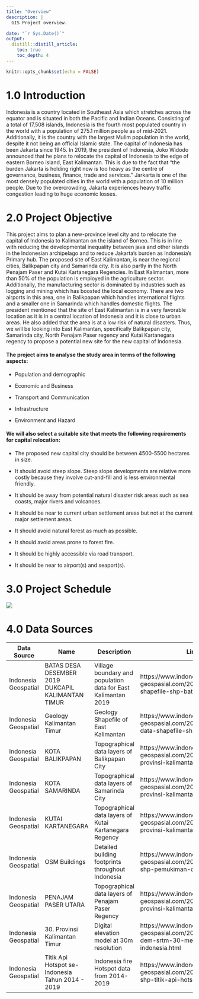 ```yaml
---
title: "Overview"
description: |
  GIS Project overview.

date: "`r Sys.Date()`"
output: 
  distill::distill_article:
    toc: true
    toc_depth: 4
---
```


```r
knitr::opts_chunk$set(echo = FALSE)
```

# 1.0	Introduction
Indonesia is a country located in Southeast Asia which stretches across the equator and is situated in both the Pacific and Indian Oceans. Consisting of a total of 17,508 islands, Indonesia is the fourth most populated country in the world with a population of 275.1 million people as of mid-2021. Additionally, it is the country with the largest Mulim population in the world, despite it not being an official Islamic state. The capital of Indonesia has been Jakarta since 1945. In 2019, the president of Indonesia, Joko Widodo announced that he plans to relocate the capital of Indonesia to the edge of eastern Borneo island, East Kalimantan. This is due to the fact that "the burden Jakarta is holding right now is too heavy as the centre of governance, business, finance, trade and services." Jarkarta is one of the most densely populated cities in the world with a population of 10 million people. Due to the overcrowding, Jakarta experiences heavy traffic congestion leading to huge economic losses. 


# 2.0 Project Objective

This project aims to plan a new-province level city and to relocate the capital of Indonesia to Kalimantan on the island of Borneo. This is in line with reducing the developmental inequality between java and other islands in the Indonesian archipelago and to reduce Jakarta's burden as Indonesia's Primary hub.
The proposed site of East Kalimantan, is near the regional cities, Balikpapan city and Samarinda city. It is also partly in the North Penajam Paser and Kutai Kartanegara Regencies. In East Kalimantan, more than 50% of the population is employed in the agriculture sector. Additionally, the manufacturing sector is dominated by industries such as logging and mining which has boosted the local economy. There are two airports in this area, one in Balikpapan which handles international flights and a smaller one in Samarinda which handles domestic flights. The president mentioned that the site of East Kalimantan is in a very favorable location as it is in a central location of Indonesia and it is close to urban areas. He also added that the area is at a low risk of natural disasters. Thus, we will be looking into East Kalimantan, specifically Balikpapan city, Samarinda city, North Penajam Paser regency and Kutai Kartanegara regency to propose a potential new site for the new capital of Indonesia. 


#### The project aims to analyse the study area in terms of the following aspects:

+ Population and demographic

+ Economic and Business

+ Transport and Communication

+ Infrastructure

+ Environment and Hazard


#### We will also select a suitable site that meets the following requirements for capital relocation:

+ The proposed new capital city should be between 4500-5500 hectares in size.
       
+ It should avoid steep slope. Steep slope developments are relative more costly because they involve cut-and-fill and is less environmental friendly.
      
+ It should be away from potential natural disaster risk areas such as sea coasts, major rivers and volcanoes.
      
+ It should be near to current urban settlement areas but not at the current major settlement areas.
       
+ It should avoid natural forest as much as possible.
      
+ It should avoid areas prone to forest fire.
       
+ It should be highly accessible via road transport.
       
+ It should be near to airport(s) and seaport(s).


# 3.0 Project Schedule

![](img/gantt1.jpg)

# 4.0 Data Sources
Data Source | Name | Description | Link
------------- | ------------- | ------------- | -------------
Indonesia Geospatial | BATAS DESA DESEMBER 2019 DUKCAPIL KALIMANTAN TIMUR | Village boundary and population data for East Kalimantan 2019 | https://www.indonesia-geospasial.com/2020/04/download-shapefile-shp-batas-desa.html
Indonesia Geospatial | Geology Kalimantan Timur | Geology Shapefile of East Kalimantan | https://www.indonesia-geospasial.com/2020/03/download-data-shapefile-shp-geologi-se.html 
Indonesia Geospatial |KOTA BALIKPAPAN | Topographical data layers of Balikpapan City | 	https://www.indonesia-geospasial.com/2020/01/shp-rbi-provinsi-kalimantan-timur.html
Indonesia Geospatial | KOTA SAMARINDA | Topographical data layers of Samarinda City | 	https://www.indonesia-geospasial.com/2020/01/shp-rbi-provinsi-kalimantan-timur.html
Indonesia Geospatial | KUTAI KARTANEGARA | Topographical data layers of Kutai Kartanegara Regency | 	https://www.indonesia-geospasial.com/2020/01/shp-rbi-provinsi-kalimantan-timur.html
Indonesia Geospatial | 	OSM Buildings | Detailed building footprints throughout Indonesia | https://www.indonesia-geospasial.com/2020/12/download-shp-pemukiman-detail-seluruh.html
Indonesia Geospatial | PENAJAM PASER UTARA | Topographical data layers of Penajam Paser Regency | https://www.indonesia-geospasial.com/2020/01/shp-rbi-provinsi-kalimantan-timur.html
Indonesia Geospatial | 30. Provinsi Kalimantan Timur | Digital elevation model at 30m resolution | https://www.indonesia-geospasial.com/2020/01/download-dem-srtm-30-meter-se-indonesia.html
Indonesia Geospatial | Titik Api Hotspot se-Indonesia Tahun 2014 - 2019  | Indonesia fire Hotspot data from 2014-2019 | https://www.indonesia-geospasial.com/2020/04/shapefile-shp-titik-api-hotspot.html
